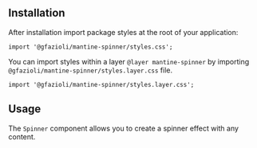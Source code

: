 
## Installation

<InstallScript packages="@gfazioli/mantine-spinner" />

After installation import package styles at the root of your application:

```tsx
import '@gfazioli/mantine-spinner/styles.css';
```

You can import styles within a layer `@layer mantine-spinner` by importing `@gfazioli/mantine-spinner/styles.layer.css` file. 

```tsx
import '@gfazioli/mantine-spinner/styles.layer.css';
```

## Usage

The `Spinner` component allows you to create a spinner effect with any content.


<Demo data={demos.configurator} />

